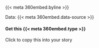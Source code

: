 :::: {.modalpanel}

::: {.modalpanelitems}

```{=html}
<!-- check https://icons.getbootstrap.com for icons! -->

<a href="#" data-micromodal-trigger="modal-useremix" aria-label="Share dialog" role="button" tabindex="0">
  <i class="bi bi-share-fill"></i>
</a>

<a href="#" data-micromodal-trigger="modal-about" aria-label="More information" role="button" tabindex="0">
  <i class="bi bi-info-circle-fill"></i>
</a>

<a id="fullscreenButton" aria-label="Fullscreen" role="button" href="#"  tabindex="0">
  <span class="fsoff">
    <i class="bi bi-arrows-fullscreen"></i>
  </span>
</a>

<!-- full screen button script -->
<script>
  window.addEventListener("load", () => {
    document.querySelector("#fullscreenButton").addEventListener("click", e => {
      e.preventDefault();
      console.log("FS button clicked!");

      var fsBtn = document.querySelector("#fullscreenButton");

      if (fsBtn.classList.contains("fsmode")) {
        // fullscreen is on: disable it
        document.exitFullscreen();
        fsBtn.classList.remove("fsmode")
      } else {
        // fullscreen is off: enable it
        var rootEl = document.documentElement;

        var requestMethod =
          rootEl.requestFullScreen ||
          rootEl.webkitRequestFullScreen ||
          rootEl.mozRequestFullScreen ||
          rootEl.msRequestFullScreen;

          if (requestMethod) {
            requestMethod.call(rootEl);
            fsBtn.classList.add("fsmode");
          } else {
            alert("Fullscreen mode isn't supported on this browser.")
          }
      }
    });
  })
</script>
```
:::

<!-- if there's room here, put credits on two lines:
  * Editor names, 360info (hint: put &shy; in the middle of long names!)
  * Data: ORG
  (if there isn't room, put it in the ABOUT dialog) -->
{{< meta 360embed.byline >}}  

Data: {{< meta 360embed.data-source >}}

::::

<!-- finally, here's the EDITOR SHARE button. it's a quick way to copy the
     embed code for editors and will only appear if ?edshare=true is in the
     url (that way it'll appear on the newswire but not subsequent shares) -->

```{=html}
<div id="edshare">
  <i id="edshare-icon" class="bi bi-clipboard2-plus-fill"></i>
  <div>
    <h4 id="edshare-title">Get this {{< meta 360embed.type >}}</h4>
    <p id="edshare-description">Click to copy this into your story</p>
  </div>
</div>
```

<!-- editor share banner: enable if ?edshare is in the url -->
```{=html}
<script>
  window.addEventListener("load", () => {
    pageURL = new URL(window.location.href);
    edshare = pageURL.searchParams.get("edshare");
    
    edshareBtn = document.querySelector("#edshare");
    if (edshare === null) {
      edshareBtn.style.display = "none";
    } else {
    
      edshareBtn.classList.add("ready");
    
      edshareBtn.addEventListener("click", () => {

        // get potential url fragments to add to embed code
        const pageURL = new URL(window.location.href)
        const potentialFragments =
          `{{< meta 360embed.fragments >}}`.split(/,\s?/)
        let fragments = []
        if (potentialFragments == null) {
          return ""
        }

        potentialFragments.forEach(fragmentKey => {
          const fragmentValue = pageURL.searchParams.get(fragmentKey)
          if (fragmentValue != null) {
            fragments.push(fragmentKey + "=" + fragmentValue)
          }
        })
        const fragmentString = "?" + fragments.join("&");

        // copy the embed code to the clipboard
        navigator.clipboard.writeText(
          `<div style="aspect-ratio: {{< meta 360embed.aspect-ratio >}}; width: 100%; min-height: {{< meta 360embed.min-height >}}; max-height: {{< meta 360embed.max-height >}};"><iframe allow="fullscreen; clipboard-write self {{< meta 360embed.domain >}}" allowfullscreen="true" src="{{< meta 360embed.domain >}}{{< meta 360embed.path >}}${fragmentString}" title="{{< meta 360embed.title >}}"  style="width:100%; height:100%; position: relative; top: 0; left: 0; border:none; background-color: {{< meta 360embed.bg-colour >}};" scrolling="no"></iframe></div>`);

        // update button styles and content
        edshareBtn.classList.remove("ready");
        edshareBtn.classList.add("clicked");

        edshareIcon = document.querySelector("#edshare-icon");
        edshareIcon.removeAttribute("class");
        edshareIcon.classList.add("bi");
        edshareIcon.classList.add("bi-check");

        edshareTitle = document.querySelector("#edshare-title");
        edshareTitle.innerText = "COPIED!";

        edshareDescription = document.querySelector("#edshare-description");
        edshareDescription.innerHTML =
          `Paste this with the <i class="bi bi-code-square"></i> Embed button in your story editor.</br></br>
          
          Please remember to <strong>attribute 360info and our data sources.</strong>`

        // button exit animation
        setTimeout(() => {  edshareBtn.classList.add("done"); }, 5000);
        setTimeout(() => {  edshareBtn.style.display = "none"; }, 7000);
      });
    }
  });
</script>
```